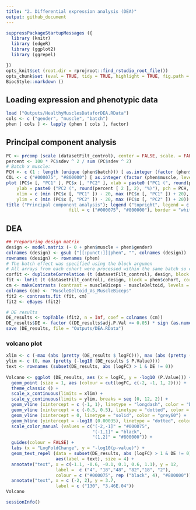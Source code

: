 ```yaml
---
title: "2. Differential expression analysis (DEA)"
output: github_document
---
```


```r
suppressPackageStartupMessages ({
  library (knitr)
  library (edgeR)
  library (ggplot2)
  library (ggrepel)

})
opts_knit$set (root.dir = rprojroot::find_rstudio_root_file())
opts_chunk$set (eval = TRUE, tidy = TRUE, highlight = TRUE, fig.path = "../Figures/")
BiocStyle::markdown ()
```

## Loading expression and phenotypic data
```r
load ("Outputs/HealthyMusclesDataforDEA.RData")
cols <- c ("gender", "muscle", "batch")
phen [ cols ] <- lapply (phen [ cols ], factor)
```

## Principal component analysis 
```r
PC <- prcomp (scale (datasetFilt_control), center = FALSE, scale. = FALSE)
percent <- 100 * PC$sdev ^ 2 / sum (PC$sdev ^ 2)
# Batch x muscle:
PCH <- c (1 : length (unique (phen$batch))) [ as.integer (factor (phen$batch, levels = c (unique (phen$batch)))) ]
COL <- c ("#000075", "#800000") [ as.integer (factor (phen$muscle, levels = c ("Deltoid", "Biceps"))) ]
plot (PC$x [, "PC1" ], PC$x [, "PC2" ], xlab = paste0 ("PC1 (", round(percent [ 1 ], 2), "%)"), 
    ylab = paste0 ("PC2 (", round(percent [ 2 ], 2), "%)"), pch = PCH, lwd = 1, col = COL, las = 1, 
    xlim = c (min (PC$x [, "PC1" ]) - 20, max (PC$x [, "PC1" ]) + 20), 
    ylim = c (min (PC$x [, "PC2" ]) - 20, max (PC$x [, "PC2" ]) + 20))
title ("Principal component analysis"); legend ("topright", legend = c ("Deltoid", "Biceps"), 
                        fill = c ("#000075", "#800000"), border = "white")
```

## DEA
```r
## Prepararing design matrix 
design <- model.matrix (~ 0 + phen$muscle + phen$gender)
colnames (design) <- gsub ("[[:punct:]]|phen", "", colnames (design))
rownames (design) <- rownames (phen)
# The batch effect was specified using the block argumen 
# All arrays from each cohort were processed within the same batch so cohort included in the model rather than batch (Rahimov et al., 2012)
corfit <- duplicateCorrelation (t (datasetFilt_control), design, block = phen$cohort)
fit <- lmFit (t (datasetFilt_control), design, block = phen$cohort, correlation = corfit$consensus)
cm <- makeContrasts (contrast = muscleBiceps - muscleDeltoid, levels = design)
colnames (cm) <- "MuscleDeltoid_Vs_MuscleBiceps"
fit2 <- contrasts.fit (fit, cm)
fit2 <- eBayes (fit2)

# DE results
DE_results <- topTable (fit2, n = Inf, coef = colnames (cm))
DE_results$DE <- factor ((DE_results$adj.P.Val <= 0.05) * sign (as.numeric (DE_results$logFC)), levels = c (-1, 0, 1));
save (DE_results, file = "Outputs/DEA.RData")
```

### volcano plot
```r
xlim <- c (-max (abs (pretty (DE_results $ logFC))), max (abs (pretty (DE_results $ logFC)))) 
ylim <- c (0, max (pretty (-log10 (DE_results $ P.Value)))) 
text <- rownames (subset(DE_results, abs (logFC) > 1 & DE != 0))
              
Volcano <- ggplot (DE_results, aes (x = logFC, y = -log10 (P.Value))) +
  geom_point (size = 1, aes (colour = cut(logFC, c(-2, -1, 1, 2)))) +
  theme_classic () +
  scale_x_continuous(limits = xlim) +
  scale_y_continuous(limits = ylim, breaks = seq (0, 12, 2)) +
  geom_vline (xintercept = c (-1, 1), linetype = "longdash", color = "black") +
  geom_vline (xintercept = c (-0.5, 0.5), linetype = "dotted", color = "black") +
  geom_vline (xintercept = 0, linetype = "solid", color = "grey60") +
  geom_hline (yintercept = -log10 (0.00035), linetype = "dotted", color = "black") +
  scale_color_manual (values = c("(-2,-1]" = "#000075",
                                 "(-1,1]" = "black",
                                 "(1,2]" = "#800000")) +
  guides(colour = FALSE) +
  labs (x = "LogFoldChange", y = "-log10(p-value)") +
  geom_text_repel (data = subset(DE_results, abs (logFC) > 1 & DE != 0), 
                   aes(label = text), size = 4) +
  annotate("text", x = c(-1.1, -0.6, -0.1, 0.1, 0.6, 1.1), y = 12, 
                   label =  c ("4", "18","48", "82","18", "2"), 
                   colour = c ("#000075", rep ("black", 4), "#800000")) +
  annotate("text", x = c (-2, 2), y = 3.7, 
                   label = c ("130", "3.46E.04"))
Volcano
```

```r
sessionInfo()
```
